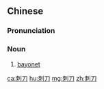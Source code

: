==Chinese==
{{zh-forms}}

===Pronunciation===
{{zh-pron
|m=cìdāo
|c=ci3 dou1
|mn=chhì-to
|cat=n
}}

===Noun===
{{zh-noun}}

# [[bayonet]]

[[ca:刺刀]]
[[hu:刺刀]]
[[mg:刺刀]]
[[zh:刺刀]]